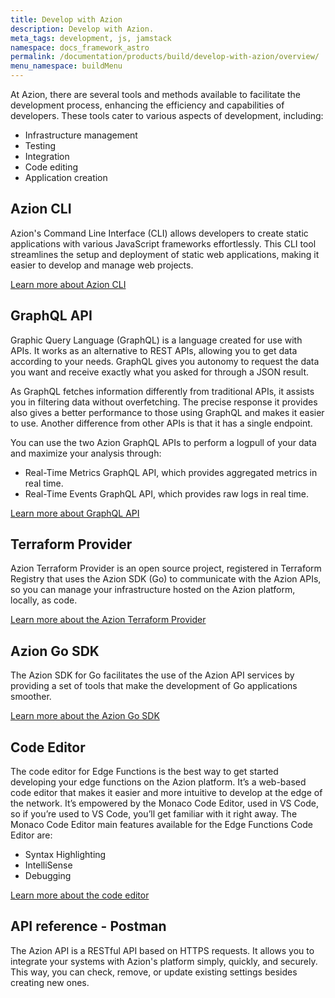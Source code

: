 ```yaml
---
title: Develop with Azion
description: Develop with Azion.
meta_tags: development, js, jamstack
namespace: docs_framework_astro
permalink: /documentation/products/build/develop-with-azion/overview/
menu_namespace: buildMenu
---
```


At Azion, there are several tools and methods available to facilitate the development process, enhancing the efficiency and capabilities of developers. These tools cater to various aspects of development, including:

- Infrastructure management
- Testing
- Integration
- Code editing
- Application creation

## Azion CLI

Azion's Command Line Interface (CLI) allows developers to create static applications with various JavaScript frameworks effortlessly. This CLI tool streamlines the setup and deployment of static web applications, making it easier to develop and manage web projects.

[Learn more about Azion CLI](https://www.azion.com/en/documentation/products/terraform-provider/)

## GraphQL API

Graphic Query Language (GraphQL) is a language created for use with APIs. It works as an alternative to REST APIs, allowing you to get data according to your needs. GraphQL gives you autonomy to request the data you want and receive exactly what you asked for through a JSON result.

As GraphQL fetches information differently from traditional APIs, it assists you in filtering data without overfetching. The precise response it provides also gives a better performance to those using GraphQL and makes it easier to use. Another difference from other APIs is that it has a single endpoint.

You can use the two Azion GraphQL APIs to perform a logpull of your data and maximize your analysis through:

- Real-Time Metrics GraphQL API, which provides aggregated metrics in real time.
- Real-Time Events GraphQL API, which provides raw logs in real time.

[Learn more about GraphQL API](https://www.azion.com/en/documentation/products/graphql-api-overview/)

## Terraform Provider

Azion Terraform Provider is an open source project, registered in Terraform Registry that uses the Azion SDK (Go) to communicate with the Azion APIs, so you can manage your infrastructure hosted on the Azion platform, locally, as code.

[Learn more about the Azion Terraform Provider](https://www.azion.com/en/documentation/products/terraform-provider/)

## Azion Go SDK

The Azion SDK for Go facilitates the use of the Azion API services by providing a set of tools that make the development of Go applications smoother.

[Learn more about the Azion Go SDK](https://www.azion.com/en/documentation/devtools/sdk/go/)

## Code Editor

The code editor for Edge Functions is the best way to get started developing your edge functions on the Azion platform. It’s a web-based code editor that makes it easier and more intuitive to develop at the edge of the network. It’s empowered by the Monaco Code Editor, used in VS Code, so if you’re used to VS Code, you’ll get familiar with it right away. The Monaco Code Editor main features available for the Edge Functions Code Editor are:

- Syntax Highlighting
- IntelliSense
- Debugging

[Learn more about the code editor](https://www.azion.com/en/documentation/devtools/sdk/go/)


## API reference - Postman

The Azion API is a RESTful API based on HTTPS requests. It allows you to integrate your systems with Azion's platform simply, quickly, and securely. This way, you can check, remove, or update existing settings besides creating new ones.
